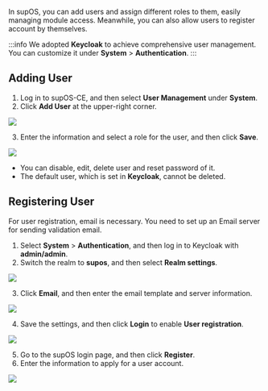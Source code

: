 In supOS, you can add users and assign different roles to them, easily managing module access. Meanwhile, you can also allow users to register account by themselves.

:::info
We adopted **Keycloak** to achieve comprehensive user management. You can customize it under **System** > **Authentication**.
:::

## Adding User
1. Log in to supOS-CE, and then select **User Management** under **System**.
2. Click **Add User** at the upper-right corner.

<img src="http://communityimage2.oss-cn-hangzhou.aliyuncs.com/18.png" />

3. Enter the information and select a role for the user, and then click **Save**.

<img src="http://communityimage2.oss-cn-hangzhou.aliyuncs.com/19.png" />

- You can disable, edit, delete user and reset password of it.
- The default user, which is set in **Keycloak**, cannot be deleted.

## Registering User
For user registration, email is necessary. You need to set up an Email server for sending validation email.
1. Select **System** > **Authentication**, and then log in to Keycloak with **admin/admin**.
2. Switch the realm to **supos**, and then select **Realm settings**.

<img src="http://communityimage2.oss-cn-hangzhou.aliyuncs.com/20.png" />

3. Click **Email**, and then enter the email template and server information.

<img src="http://communityimage2.oss-cn-hangzhou.aliyuncs.com/26.png" />

4. Save the settings, and then click **Login** to enable **User registration**.

<img width={450} src="http://communityimage2.oss-cn-hangzhou.aliyuncs.com/27.png" />

5. Go to the supOS login page, and then click **Register**.
6. Enter the information to apply for a user account.

<img src="http://communityimage2.oss-cn-hangzhou.aliyuncs.com/28.png" />
